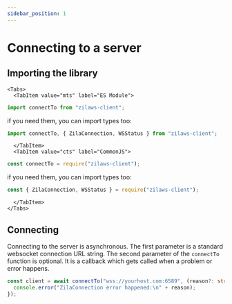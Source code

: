 ```yaml
---
sidebar_position: 1
---
```



# Connecting to a server


## Importing the library


```mdx-code-block
<Tabs>
  <TabItem value="mts" label="ES Module">
```
```ts
import connectTo from "zilaws-client";
```

if you need them, you can import types too:
```ts
import connectTo, { ZilaConnection, WSStatus } from "zilaws-client";
```

```mdx-code-block 
  </TabItem>
  <TabItem value="cts" label="CommonJS">
```
  ```ts
const connectTo = require("zilaws-client");
```

if you need them, you can import types too:
```ts
const { ZilaConnection, WSStatus } = require("zilaws-client");
```
```mdx-code-block
  </TabItem>
</Tabs>
```

## Connecting
Connecting to the server is asynchronous. The first parameter is a standard websocket connection URL string. The second parameter of the `connectTo` function is optional. It is a callback which gets called when a problem or error happens.
```ts
const client = await connectTo("wss://yourhost.com:6589", (reason?: string) => {
  console.error("ZilaConnection error happened:\n" + reason);
});
```